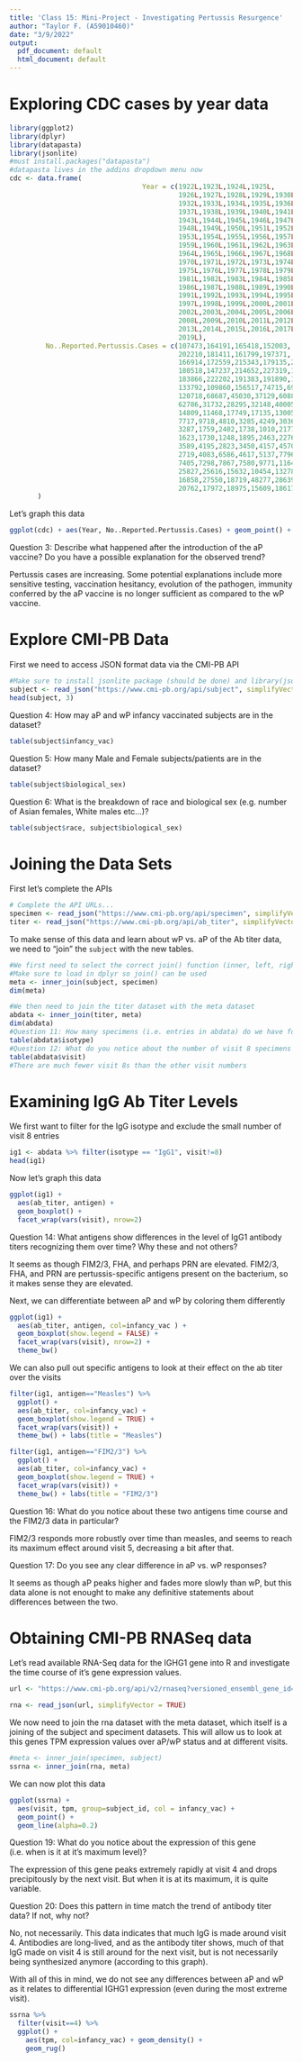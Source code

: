 ```yaml
---
title: 'Class 15: Mini-Project - Investigating Pertussis Resurgence'
author: "Taylor F. (A59010460)"
date: "3/9/2022"
output:
  pdf_document: default
  html_document: default
---
```


# Exploring CDC cases by year data

```r
library(ggplot2)
library(dplyr)
library(datapasta)
library(jsonlite)
#must install.packages("datapasta")
#datapasta lives in the addins dropdown menu now
cdc <- data.frame(
                                 Year = c(1922L,1923L,1924L,1925L,
                                          1926L,1927L,1928L,1929L,1930L,1931L,
                                          1932L,1933L,1934L,1935L,1936L,
                                          1937L,1938L,1939L,1940L,1941L,1942L,
                                          1943L,1944L,1945L,1946L,1947L,
                                          1948L,1949L,1950L,1951L,1952L,
                                          1953L,1954L,1955L,1956L,1957L,1958L,
                                          1959L,1960L,1961L,1962L,1963L,
                                          1964L,1965L,1966L,1967L,1968L,1969L,
                                          1970L,1971L,1972L,1973L,1974L,
                                          1975L,1976L,1977L,1978L,1979L,1980L,
                                          1981L,1982L,1983L,1984L,1985L,
                                          1986L,1987L,1988L,1989L,1990L,
                                          1991L,1992L,1993L,1994L,1995L,1996L,
                                          1997L,1998L,1999L,2000L,2001L,
                                          2002L,2003L,2004L,2005L,2006L,2007L,
                                          2008L,2009L,2010L,2011L,2012L,
                                          2013L,2014L,2015L,2016L,2017L,2018L,
                                          2019L),
         No..Reported.Pertussis.Cases = c(107473,164191,165418,152003,
                                          202210,181411,161799,197371,
                                          166914,172559,215343,179135,265269,
                                          180518,147237,214652,227319,103188,
                                          183866,222202,191383,191890,109873,
                                          133792,109860,156517,74715,69479,
                                          120718,68687,45030,37129,60886,
                                          62786,31732,28295,32148,40005,
                                          14809,11468,17749,17135,13005,6799,
                                          7717,9718,4810,3285,4249,3036,
                                          3287,1759,2402,1738,1010,2177,2063,
                                          1623,1730,1248,1895,2463,2276,
                                          3589,4195,2823,3450,4157,4570,
                                          2719,4083,6586,4617,5137,7796,6564,
                                          7405,7298,7867,7580,9771,11647,
                                          25827,25616,15632,10454,13278,
                                          16858,27550,18719,48277,28639,32971,
                                          20762,17972,18975,15609,18617)
       )
```

Let's graph this data
```r
ggplot(cdc) + aes(Year, No..Reported.Pertussis.Cases) + geom_point() + geom_line() + labs(title = "Pertussis Cases by Year (1922-2019)", x = "Year", y = "Number of Cases") + geom_vline(xintercept = 1946, col = "blue", linetype = "dashed") + geom_vline(xintercept = 1996, col = "red", linetype = "dashed")
```

Question 3: Describe what happened after the introduction of the aP vaccine? Do you have a possible explanation for the observed trend?

Pertussis cases are increasing. Some potential explanations include more sensitive  testing, vaccination hesitancy, evolution of the pathogen, immunity conferred by the aP vaccine is no longer sufficient as compared to the wP vaccine.

# Explore CMI-PB Data

First we need to access JSON format data via the CMI-PB API
```r
#Make sure to install jsonlite package (should be done) and library(jsonlite)
subject <- read_json("https://www.cmi-pb.org/api/subject", simplifyVector = TRUE)
head(subject, 3)
```

Question 4: How may aP and wP infancy vaccinated subjects are in the dataset?

```r
table(subject$infancy_vac)
```

Question 5: How many Male and Female subjects/patients are in the dataset?

```r
table(subject$biological_sex)
```

Question 6: What is the breakdown of race and biological sex (e.g. number of Asian females, White males etc…)?

```r
table(subject$race, subject$biological_sex)
```

# Joining the Data Sets

First let's complete the APIs
```r
# Complete the API URLs...
specimen <- read_json("https://www.cmi-pb.org/api/specimen", simplifyVector = TRUE) 
titer <- read_json("https://www.cmi-pb.org/api/ab_titer", simplifyVector = TRUE) 
```

To make sense of this data and learn about wP vs. aP of the Ab titer data, we need to "join" the `subject` with the new tables.

```r
#We first need to select the correct join() function (inner, left, right, and full)
#Make sure to load in dplyr so join() can be used
meta <- inner_join(subject, specimen)
dim(meta)
```

```r
#We then need to join the titer dataset with the meta dataset
abdata <- inner_join(titer, meta)
dim(abdata)
#Question 11: How many specimens (i.e. entries in abdata) do we have for each isotype?
table(abdata$isotype)
#Question 12: What do you notice about the number of visit 8 specimens compared to other visits?
table(abdata$visit)
#There are much fewer visit 8s than the other visit numbers
```

# Examining IgG Ab Titer Levels

We first want to filter for the IgG isotype and exclude the small number of visit 8 entries
```r
ig1 <- abdata %>% filter(isotype == "IgG1", visit!=8)
head(ig1)
```

Now let's graph this data
```r
ggplot(ig1) +
  aes(ab_titer, antigen) +
  geom_boxplot() + 
  facet_wrap(vars(visit), nrow=2)
```

Question 14: What antigens show differences in the level of IgG1 antibody titers recognizing them over time? Why these and not others?

It seems as though FIM2/3, FHA, and perhaps PRN are elevated. FIM2/3, FHA, and PRN are pertussis-specific antigens present on the bacterium, so it makes sense they are elevated.

Next, we can differentiate between aP and wP by coloring them differently
```r
ggplot(ig1) +
  aes(ab_titer, antigen, col=infancy_vac ) +
  geom_boxplot(show.legend = FALSE) + 
  facet_wrap(vars(visit), nrow=2) +
  theme_bw()
```

We can also pull out specific antigens to look at their effect on the ab titer over the visits
```r
filter(ig1, antigen=="Measles") %>%
  ggplot() +
  aes(ab_titer, col=infancy_vac) +
  geom_boxplot(show.legend = TRUE) +
  facet_wrap(vars(visit)) +
  theme_bw() + labs(title = "Measles")

filter(ig1, antigen=="FIM2/3") %>%
  ggplot() +
  aes(ab_titer, col=infancy_vac) +
  geom_boxplot(show.legend = TRUE) +
  facet_wrap(vars(visit)) +
  theme_bw() + labs(title = "FIM2/3")
```

Question 16: What do you notice about these two antigens time course and the FIM2/3 data in particular?

FIM2/3 responds more robustly over time than measles, and seems to reach its maximum effect around visit 5, decreasing a bit after that.

Question 17: Do you see any clear difference in aP vs. wP responses?

It seems as though aP peaks higher and fades more slowly than wP, but this data alone is not enought to make any definitive statements about differences between the two.

# Obtaining CMI-PB RNASeq data

Let’s read available RNA-Seq data for the IGHG1 gene into R and investigate the time course of it’s gene expression values.
```r
url <- "https://www.cmi-pb.org/api/v2/rnaseq?versioned_ensembl_gene_id=eq.ENSG00000211896.7"

rna <- read_json(url, simplifyVector = TRUE) 
```

We now need to join the rna dataset with the meta dataset, which itself is a joining of the subject and speciment datasets. This will allow us to look at this genes TPM expression values over aP/wP status and at different visits.
```r
#meta <- inner_join(specimen, subject)
ssrna <- inner_join(rna, meta)
```

We can now plot this data
```r
ggplot(ssrna) +
  aes(visit, tpm, group=subject_id, col = infancy_vac) +
  geom_point() +
  geom_line(alpha=0.2)
```

Question 19: What do you notice about the expression of this gene (i.e. when is it at it’s maximum level)?

The expression of this gene peaks extremely rapidly at visit 4 and drops precipitously by the next visit. But when it is at its maximum, it is quite variable. 

Question 20: Does this pattern in time match the trend of antibody titer data? If not, why not?

No, not necessarily. This data indicates that much IgG is made around visit 4. Antibodies are long-lived, and as the antibody titer shows, much of that IgG made on visit 4 is still around for the next visit, but is not necessarily being synthesized anymore (according to this graph).

With all of this in mind, we do not see any differences between aP and wP as it relates to differential IGHG1 expression (even during the most extreme visit).
```r
ssrna %>%  
  filter(visit==4) %>% 
  ggplot() +
    aes(tpm, col=infancy_vac) + geom_density() + 
    geom_rug() 
```















